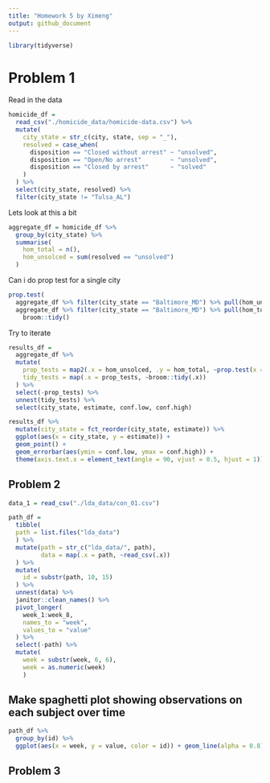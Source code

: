 ```yaml
---
title: "Homework 5 by Ximeng"
output: github_document
---
```


```r
library(tidyverse)
```

# Problem 1

Read in the data

```r
homicide_df = 
  read_csv("./homicide_data/homicide-data.csv") %>%
  mutate(
    city_state = str_c(city, state, sep = "_"),
    resolved = case_when(
      disposition == "Closed without arrest" ~ "unsolved",
      disposition == "Open/No arrest"        ~ "unsolved",
      disposition == "Closed by arrest"      ~ "solved"
    )
  ) %>%
  select(city_state, resolved) %>%
  filter(city_state != "Tulsa_AL")
```

Lets look at this a bit
```r
aggregate_df = homicide_df %>%
  group_by(city_state) %>%
  summarise(
    hom_total = n(),
    hom_unsolced = sum(resolved == "unsolved")
  )
```

Can i do prop test for a single city
```r
prop.test(
  aggregate_df %>% filter(city_state == "Baltimore_MD") %>% pull(hom_unsolced),
  aggregate_df %>% filter(city_state == "Baltimore_MD") %>% pull(hom_total)) %>%
    broom::tidy()
```

Try to iterate
```r
results_df = 
  aggregate_df %>%
  mutate(
    prop_tests = map2(.x = hom_unsolced, .y = hom_total, ~prop.test(x = .x, n = .y)),
    tidy_tests = map(.x = prop_tests, ~broom::tidy(.x))
  ) %>%
  select(-prop_tests) %>%
  unnest(tidy_tests) %>%
  select(city_state, estimate, conf.low, conf.high)
```

```r
results_df %>%
  mutate(city_state = fct_reorder(city_state, estimate)) %>%
  ggplot(aes(x = city_state, y = estimate)) +
  geom_point() +
  geom_errorbar(aes(ymin = conf.low, ymax = conf.high)) +
  theme(axis.text.x = element_text(angle = 90, vjust = 0.5, hjust = 1))
```

## Problem 2

```r
data_1 = read_csv("./lda_data/con_01.csv")
```

```r
path_df = 
  tibble(
  path = list.files("lda_data")
  ) %>%
  mutate(path = str_c("lda_data/", path),
         data = map(.x = path, ~read_csv(.x))
  ) %>%
  mutate(
    id = substr(path, 10, 15)
  ) %>%
  unnest(data) %>%
  janitor::clean_names() %>%
  pivot_longer(
    week_1:week_8,
    names_to = "week",
    values_to = "value"
  ) %>%
  select(-path) %>%
  mutate(
    week = substr(week, 6, 6),
    week = as.numeric(week)
    )
```

## Make spaghetti plot showing observations on each subject over time
```r
path_df %>%
  group_by(id) %>%
  ggplot(aes(x = week, y = value, color = id)) + geom_line(alpha = 0.8) + labs(title = "Observation on Each Subject Over Time") + theme_gray() 
```

## Problem 3
```r

```



